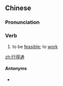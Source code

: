 ==Chinese==
{{zh-forms}}

===Pronunciation===
{{zh-pron
|m=xíngdetōng
|cat=v
}}

===Verb===
{{zh-verb}}

# to be [[feasible]]; to [[work]]

[[zh:行得通]]

====Antonyms====
* {{zh-l|行不通}}